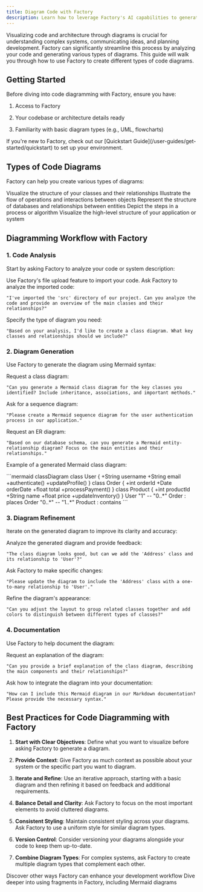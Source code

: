 ```yaml
---
title: Diagram Code with Factory
description: Learn how to leverage Factory's AI capabilities to generate visual representations of your codebase, architecture, and workflows
---
```


Visualizing code and architecture through diagrams is crucial for understanding complex systems, communicating ideas, and planning development. Factory can significantly streamline this process by analyzing your code and generating various types of diagrams. This guide will walk you through how to use Factory to create different types of code diagrams.

## Getting Started

Before diving into code diagramming with Factory, ensure you have:

1. Access to Factory

2. Your codebase or architecture details ready

3. Familiarity with basic diagram types (e.g., UML, flowcharts)

<Note>
  If you're new to Factory, check out our [Quickstart Guide](/user-guides/get-started/quickstart) to set up your environment.
</Note>

## Types of Code Diagrams

Factory can help you create various types of diagrams:

<CardGroup cols={2}>
  <Card title="Class Diagrams" icon="diagram-project">
    Visualize the structure of your classes and their relationships
  </Card>

  <Card title="Sequence Diagrams" icon="arrow-right-arrow-left">
    Illustrate the flow of operations and interactions between objects
  </Card>

  <Card title="Entity-Relationship Diagrams" icon="database">
    Represent the structure of databases and relationships between entities
  </Card>

  <Card title="Flowcharts" icon="sitemap">
    Depict the steps in a process or algorithm
  </Card>

  <Card title="Architecture Diagrams" icon="building">
    Visualize the high-level structure of your application or system
  </Card>
</CardGroup>

## Diagramming Workflow with Factory

### 1. Code Analysis

Start by asking Factory to analyze your code or system description:

<Steps>
  <Step title="Import Code">
    Use Factory's file upload feature to import your code.
  </Step>

  <Step title="Request Analysis">
    Ask Factory to analyze the imported code:

    "I've imported the 'src' directory of our project. Can you analyze the code and provide an overview of the main classes and their relationships?"
  </Step>

  <Step title="Clarify Requirements">
    Specify the type of diagram you need:

    "Based on your analysis, I'd like to create a class diagram. What key classes and relationships should we include?"
  </Step>
</Steps>

### 2. Diagram Generation

Use Factory to generate the diagram using Mermaid syntax:

<AccordionGroup>
  <Accordion title="Class Diagram">
    Request a class diagram:

    "Can you generate a Mermaid class diagram for the key classes you identified? Include inheritance, associations, and important methods."
  </Accordion>

  <Accordion title="Sequence Diagram">
    Ask for a sequence diagram:

    "Please create a Mermaid sequence diagram for the user authentication process in our application."
  </Accordion>

  <Accordion title="Entity-Relationship Diagram">
    Request an ER diagram:

    "Based on our database schema, can you generate a Mermaid entity-relationship diagram? Focus on the main entities and their relationships."
  </Accordion>
</AccordionGroup>

Example of a generated Mermaid class diagram:

<Frame>
  ```mermaid
  classDiagram
      class User {
          +String username
          +String email
          +authenticate()
          +updateProfile()
      }
      class Order {
          +int orderId
          +Date orderDate
          +float total
          +processPayment()
      }
      class Product {
          +int productId
          +String name
          +float price
          +updateInventory()
      }
      User "1" -- "0..*" Order : places
      Order "0..*" -- "1..*" Product : contains
  ```
</Frame>

### 3. Diagram Refinement

Iterate on the generated diagram to improve its clarity and accuracy:

<Steps>
  <Step title="Review and Feedback">
    Analyze the generated diagram and provide feedback:

    "The class diagram looks good, but can we add the 'Address' class and its relationship to 'User'?"
  </Step>

  <Step title="Request Changes">
    Ask Factory to make specific changes:

    "Please update the diagram to include the 'Address' class with a one-to-many relationship to 'User'."
  </Step>

  <Step title="Styling and Layout">
    Refine the diagram's appearance:

    "Can you adjust the layout to group related classes together and add colors to distinguish between different types of classes?"
  </Step>
</Steps>

### 4. Documentation

Use Factory to help document the diagram:

<AccordionGroup>
  <Accordion title="Diagram Explanation">
    Request an explanation of the diagram:

    "Can you provide a brief explanation of the class diagram, describing the main components and their relationships?"
  </Accordion>

  <Accordion title="Integration with Docs">
    Ask how to integrate the diagram into your documentation:

    "How can I include this Mermaid diagram in our Markdown documentation? Please provide the necessary syntax."
  </Accordion>
</AccordionGroup>

## Best Practices for Code Diagramming with Factory

1. **Start with Clear Objectives**: Define what you want to visualize before asking Factory to generate a diagram.

2. **Provide Context**: Give Factory as much context as possible about your system or the specific part you want to diagram.

3. **Iterate and Refine**: Use an iterative approach, starting with a basic diagram and then refining it based on feedback and additional requirements.

4. **Balance Detail and Clarity**: Ask Factory to focus on the most important elements to avoid cluttered diagrams.

5. **Consistent Styling**: Maintain consistent styling across your diagrams. Ask Factory to use a uniform style for similar diagram types.

6. **Version Control**: Consider versioning your diagrams alongside your code to keep them up-to-date.

7. **Combine Diagram Types**: For complex systems, ask Factory to create multiple diagram types that complement each other.

<Card title="Explore More Use Cases" icon="lightbulb" href="/user-guides/sessions-in-factory/use-cases">
  Discover other ways Factory can enhance your development workflow
</Card>

<Card title="Learn About Fragments" icon="puzzle-piece" href="/user-guides/sessions-in-factory/how-to-use-fragments">
  Dive deeper into using fragments in Factory, including Mermaid diagrams
</Card>